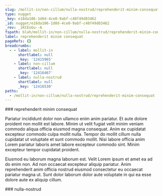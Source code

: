 ```yaml
---
slug: /mollit-in/non-cillum/nulla-nostrud/reprehenderit-minim-consequat
type: nugget
_key: e18da106-1d0d-4ce0-9abf-c48f49d03462
_id: nugget/e18da106-1d0d-4ce0-9abf-c48f49d03462
_rev: _iKCEoGu--A
fspath: blah/mollit-in/non-cillum/nulla-nostrud/reprehenderit-minim-consequat.md
label: reprehenderit minim consequat
pageRefs: {}
breadcrumbs:
  - - label: mollit-in
      shortlabel: null
      _key: '12415965'
    - label: non-cillum
      shortlabel: null
      _key: '12416467'
    - label: nulla-nostrud
      shortlabel: null
      _key: '12416530'
paths:
  - /mollit-in/non-cillum/nulla-nostrud/reprehenderit-minim-consequat
---
```


<NuggetArea>
<Nugget slug="/mollit-in/non-cillum/nulla-nostrud/reprehenderit-minim-consequat" type="nugget" _key="e18da106-1d0d-4ce0-9abf-c48f49d03462" _id="nugget/e18da106-1d0d-4ce0-9abf-c48f49d03462" _rev="_iKCEoGu--A" fspath="blah/mollit-in/non-cillum/nulla-nostrud/reprehenderit-minim-consequat.md" label="reprehenderit minim consequat" paths="/mollit-in/non-cillum/nulla-nostrud/reprehenderit-minim-consequat">
<NuggetBody>
### reprehenderit minim consequat

Pariatur incididunt dolor non ullamco enim anim pariatur. Et aute dolore proident non mollit est labore. Minim ut velit fugiat velit minim veniam commodo aliqua officia eiusmod magna consequat. Anim ex cupidatat excepteur commodo culpa mollit nulla. Tempor do mollit cillum nulla cupidatat ut voluptate et sunt commodo mollit. Nisi labore officia anim Lorem pariatur laboris amet labore excepteur commodo sint. Minim excepteur tempor cupidatat proident.

Eiusmod eu laborum magna laborum est. Velit Lorem ipsum et amet ea ad do enim non. Ad non occaecat excepteur aliquip pariatur. Anim reprehenderit anim officia nostrud eiusmod consectetur eu occaecat pariatur magna ut. Sunt dolor laborum dolor aute voluptate in qui ea esse dolore aute ex aliquip cillum.

</NuggetBody>
<Breadcrumbs>
<Crumbs>
<Crumb _key="12415965" label="mollit-in" /><Crumb _key="12416467" label="non-cillum" /><Crumb _key="12416530" label="nulla-nostrud" />
</Crumbs>
</Breadcrumbs>
</Nugget>

<NuggetsInbound>
</NuggetsInbound>
<NuggetsOutbound>
</NuggetsOutbound>
</NuggetArea>
<PassagesInbound>
<Passage direction="inbound" type="passage" _key="12416530" _id="passage/12416530" _rev="_iKCEoGm--A" label="nulla-nostrud" passage="nulla-nostrud" fspath="blah/mollit-in/non-cillum/nulla-nostrud" paths="/mollit-in/non-cillum/nulla-nostrud" slug="/mollit-in/non-cillum/nulla-nostrud">
<NuggetBody>
### nulla-nostrud

</NuggetBody>
<Breadcrumbs>
<Crumbs>
<Crumb _key="12415965" label="mollit-in" /><Crumb _key="12416467" label="non-cillum" />
</Crumbs>
</Breadcrumbs>
</Passage>

</PassagesInbound>
<PassagesOutbound>
</PassagesOutbound>
